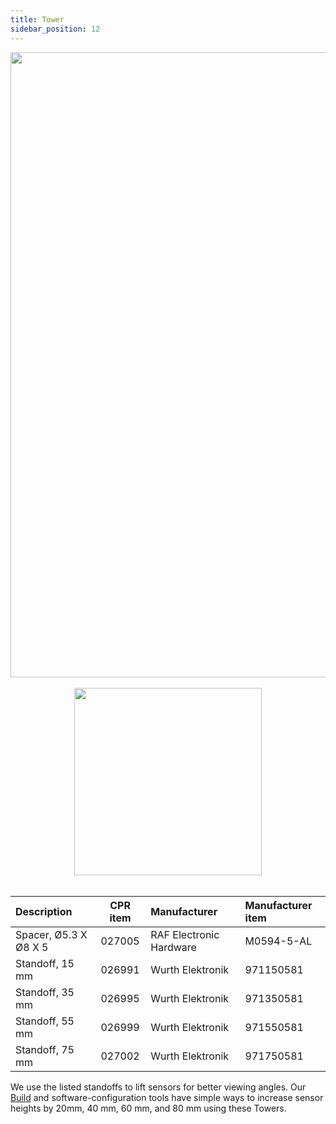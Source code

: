 ```yaml
---
title: Tower
sidebar_position: 12
---
```


<center>
  <img
    src="/img/accessories_images/tower_1.jpg"
    width="1000"
  />
</center>

<br />

<center>
  <img
    src="/img/accessories_images/tower_2.png"
    width="300"
  />
</center>

<br />

| Description           | CPR item | Manufacturer            | Manufacturer item |
| :-------------------- | :------: | :---------------------- | :---------------- |
| Spacer, Ø5.3 X Ø8 X 5 |  027005  | RAF Electronic Hardware | M0594-5-AL        |
| Standoff, 15 mm       |  026991  | Wurth Elektronik        | 971150581         |
| Standoff, 35 mm       |  026995  | Wurth Elektronik        | 971350581         |
| Standoff, 55 mm       |  026999  | Wurth Elektronik        | 971550581         |
| Standoff, 75 mm       |  027002  | Wurth Elektronik        | 971750581         |

We use the listed standoffs to lift sensors for better viewing angles.
Our [Build](https://build.clearpathrobotics.com/) and software-configuration tools have simple ways to increase sensor heights by 20mm, 40 mm, 60 mm, and 80 mm using these Towers.
